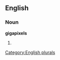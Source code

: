 ==English==

===Noun===
'''gigapixels'''

# {{plural of|[[gigapixel]]}}

[[Category:English plurals]]